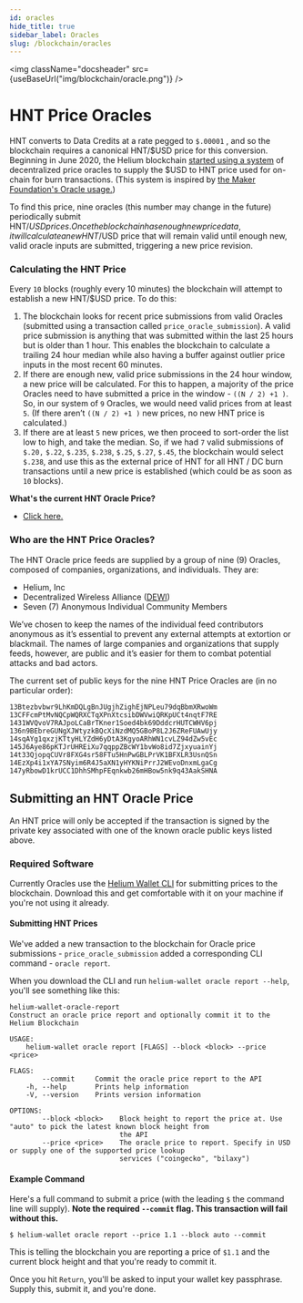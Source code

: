 ```yaml
---
id: oracles
hide_title: true
sidebar_label: Oracles
slug: /blockchain/oracles
---
```



<img className="docsheader" src={useBaseUrl("img/blockchain/oracle.png")} />

# HNT Price Oracles

HNT converts to Data Credits at a rate pegged to `$.00001` , and so the
blockchain requires a canonical HNT/$USD price for this conversion. Beginning in
June 2020, the Helium blockchain
[started using a system](https://engineering.helium.com/2020/05/29/HNT-Price-Oracles.html)
of decentralized price oracles to supply the $USD to HNT price used for on-chain
for burn transactions. (This system is inspired by
[the Maker Foundation's Oracle usage.](https://blog.makerdao.com/introducing-oracles-v2-and-defi-feeds/))

To find this price, nine oracles (this number may change in the future)
periodically submit
HNT/$USD prices. Once the blockchain has enough new price data, it will calculate a new HNT/$USD
price that will remain valid until enough new, valid oracle inputs are
submitted, triggering a new price revision.

### Calculating the HNT Price

Every `10` blocks (roughly every 10 minutes) the blockchain will attempt to
establish a new HNT/$USD price. To do this:

1. The blockchain looks for recent price submissions from valid Oracles
   (submitted using a transaction called `price_oracle_submission`). A valid
   price submission is anything that was submitted within the last 25 hours but
   is older than 1 hour. This enables the blockchain to calculate a trailing 24
   hour median while also having a buffer against outlier price inputs in the
   most recent 60 minutes.
2. If there are enough new, valid price submissions in the 24 hour window, a new
   price will be calculated. For this to happen, a majority of the price Oracles
   need to have submitted a price in the window - `((N / 2) +1 )`. So, in our
   system of `9` Oracles, we would need valid prices from at least `5`. (If
   there aren’t `((N / 2) +1 )` new prices, no new HNT price is calculated.)
3. If there are at least `5` new prices, we then proceed to sort-order the list
   low to high, and take the median. So, if we had `7` valid submissions of
   `$.20,` `$.22`, `$.235`, `$.238`, `$.25`, `$.27`, `$.45`, the blockchain
   would select `$.238`, and use this as the external price of HNT for all HNT /
   DC burn transactions until a new price is established \(which could be as
   soon as `10` blocks\).

**What's the current HNT Oracle Price?**

- [Click here.](https://api.helium.io/v1/oracle/prices/current)

### Who are the HNT Price Oracles?

The HNT Oracle price feeds are supplied by a group of nine (9) Oracles, composed
of companies, organizations, and individuals. They are:

- Helium, Inc
- Decentralized Wireless Alliance ([DEWI](https://www.dewi.org/))
- Seven (7) Anonymous Individual Community Members

We’ve chosen to keep the names of the individual feed contributors anonymous as
it’s essential to prevent any external attempts at extortion or blackmail. The
names of large companies and organizations that supply feeds, however, are
public and it’s easier for them to combat potential attacks and bad actors.

The current set of public keys for the nine HNT Price Oracles are (in no
particular order):

```text
13Btezbvbwr9LhKmDQLgBnJUgjhZighEjNPLeu79dqBbmXRwoWm
13CFFcmPtMvNQCpWQRXCTqXPnXtcsibDWVwiQRKpUCt4nqtF7RE
1431WVQvoV7RAJpoLCaBrTKner1Soed4bk69DddcrHUTCWHV6pj
136n9BEbreGUNgXJWtyzkBQcXiNzdMQ5GBoP8L2J6ZReFUAwUjy
14sqAYg1qxzjKTtyHLYZdH6yDtA3KgyoARhWN1cvLZ94dZw5vEc
145J6Aye86pKTJrUHREiXu7qqppZBcWY1bvWo8id7ZjxyuainYj
14t33QjopqCUVr8FXG4sr58FTu5HnPwGBLPrVK1BFXLR3UsnQSn
14EzXp4i1xYA7SNyim6R4J5aXN1yHYKNiPrrJ2WEvoDnxmLgaCg
147yRbowD1krUCC1DhhSMhpFEqnkwb26mHBow5nk9q43AakSHNA
```

## Submitting an HNT Oracle Price

An HNT price will only be accepted if the transaction is signed by the private
key associated with one of the known oracle public keys listed above.

### Required Software

Currently Oracles use the
[Helium Wallet CLI](https://github.com/helium/helium-wallet-rs) for submitting
prices to the blockchain. Download this and get comfortable with it on your
machine if you're not using it already.

#### Submitting HNT Prices

We've added a new transaction to the blockchain for Oracle price submissions -
`price_oracle_submission` added a corresponding CLI command - `oracle report`.

When you download the CLI and run `helium-wallet oracle report --help`, you'll
see something like this:

```text
helium-wallet-oracle-report
Construct an oracle price report and optionally commit it to the Helium Blockchain

USAGE:
    helium-wallet oracle report [FLAGS] --block <block> --price <price>

FLAGS:
        --commit     Commit the oracle price report to the API
    -h, --help       Prints help information
    -V, --version    Prints version information

OPTIONS:
        --block <block>    Block height to report the price at. Use "auto" to pick the latest known block height from
                           the API
        --price <price>    The oracle price to report. Specify in USD or supply one of the supported price lookup
                           services ("coingecko", "bilaxy")
```

#### Example Command

Here's a full command to submit a price (with the leading `$` the command line
will supply). **Note the required `--commit` flag. This transaction will fail
without this.**

```text
$ helium-wallet oracle report --price 1.1 --block auto --commit
```

This is telling the blockchain you are reporting a price of `$1.1` and the
current block height and that you're ready to commit it.

Once you hit `Return`, you'll be asked to input your wallet key passphrase.
Supply this, submit it, and you're done.
